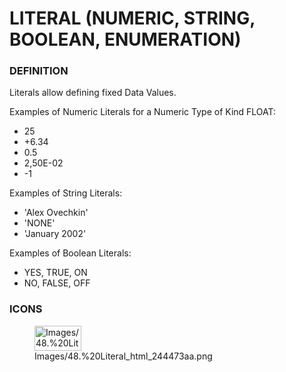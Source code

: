 
= LITERAL (NUMERIC, STRING, BOOLEAN, ENUMERATION) =

=== DEFINITION ===

Literals allow defining fixed Data Values.


Examples of Numeric Literals for a Numeric Type of Kind FLOAT:


* 25
* +6.34
* 0.5
* 2,50E-02
* -1

Examples of String Literals:


* 'Alex Ovechkin'
* 'NONE'
* 'January 2002'

Examples of Boolean Literals:


* YES, TRUE, ON
* NO, FALSE, OFF

=== ICONS ===

[[Image:Images/48.%20Literal_html_244473aa.png|75x40px]]

